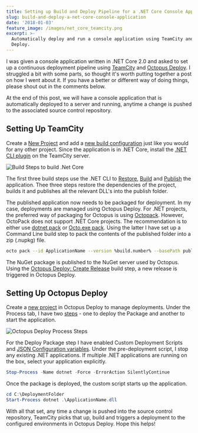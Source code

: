 ```yaml
---
title: Setting up Build and Deploy Pipeline for a .NET Core Console Application
slug: build-and-deploy-a-net-core-console-application
date: '2018-01-03'
feature_image: /images/net_core_teamcity.png
excerpt: >-
  Automatically deploy and run a console application using TeamCity and Octopus
  Deploy.
---
```

I was given a console application written in .NET Core 2.0 and asked to set up a continuous deployment pipeline using [TeamCity](https://www.jetbrains.com/teamcity/) and [Octopus Deploy](https://octopus.com/). I struggled a bit with some parts, so thought it's worth putting together a post on how I went about it. If you have a better or different way of doing things, please shout out in the comments below.

At the end of this post, we will have a console application that is automatically deployed to a server and running, anytime a change is pushed to the associated source control repository.

## Setting Up TeamCity

Create a [New Project](https://confluence.jetbrains.com/display/TCD10/Creating+and+Editing+Projects) and add a [new build configuration](https://confluence.jetbrains.com/display/TCD10/Creating+and+Editing+Build+Configurations) just like you would for any other project. Since the application is in .NET Core, install the [.NET CLI plugin](https://github.com/JetBrains/teamcity-dotnet-plugin) on the TeamCity server.

![Build Steps to build .Net Core](/images/net_core_teamcity_build_steps.png)

The first three build steps use the .NET CLI to [Restore](https://docs.microsoft.com/en-us/dotnet/core/tools/dotnet-restore?tabs=netcore2x), [Build](https://docs.microsoft.com/en-us/dotnet/core/tools/dotnet-build?tabs=netcore2x) and [Publish](https://docs.microsoft.com/en-us/dotnet/core/tools/dotnet-publish?tabs=netcore2x) the application. Thee three steps restore the dependencies of the project, builds it and publishes all the relevant DLL's into the publish folder.

The published application now needs to be packaged for deployment. In my case, deployments are managed using Octopus Deploy. For .NET projects, the preferred way of packaging for Octopus is using [Octopack](https://octopus.com/docs/packaging-applications/creating-packages/nuget-packages/using-octopack). However, OctoPack does not support .NET Core projects. The recommendation is to either use [dotnet pack](https://docs.microsoft.com/en-us/dotnet/core/tools/dotnet-pack?tabs=netcore2x) or [Octo.exe pack](https://octopus.com/docs/packaging-applications/creating-packages/nuget-packages/using-octo.exe). Using the latter I have set up a Command Line build step to pack the contents of the published folder into a zip (.nupkg) file.

```bash
octo pack --id ApplicationName --version %build.number% --basePath published-app

```

The NuGet package is published to the NuGet server used by Octopus. Using the [Octopus Deploy: Create Release](https://octopus.com/docs/api-and-integration/teamcity) build step, a new release is triggered in Octopus Deploy.

## Setting Up Octopus Deploy

Create a [new project](https://octopus.com/docs/deployment-process/projects) in Octopus Deploy to manage deployments. Under the Process tab, I have two [steps](https://octopus.com/docs/deployment-process/steps) - one to deploy the Package and another to start the application.

![Octopus Deploy Process Steps](/images/net_core_octopus_deploy_process.png)

For the Deploy Package step I have enabled Custom Deployment Scripts and [JSON Configuration variables](https://octopus.com/docs/deploying-applications/deploying-asp.net-core-web-applications/json-configuration-variables-feature). Under the pre-deployment script, I stop any existing .NET applications. If multiple .NET applications are running on the box, select your application explicitly.

```powershell
Stop-Process -Name dotnet -Force -ErrorAction SilentlyContinue

```

Once the package is deployed, the custom script starts up the application.

```powershell
cd C:\DeploymentFolder
Start-Process dotnet .\ApplicationName.dll

```

With all that set, any time a change is pushed into the source control repository, TeamCity picks that up, build and triggers a deployment to the configured environments in Octopus Deploy. Hope this helps!
